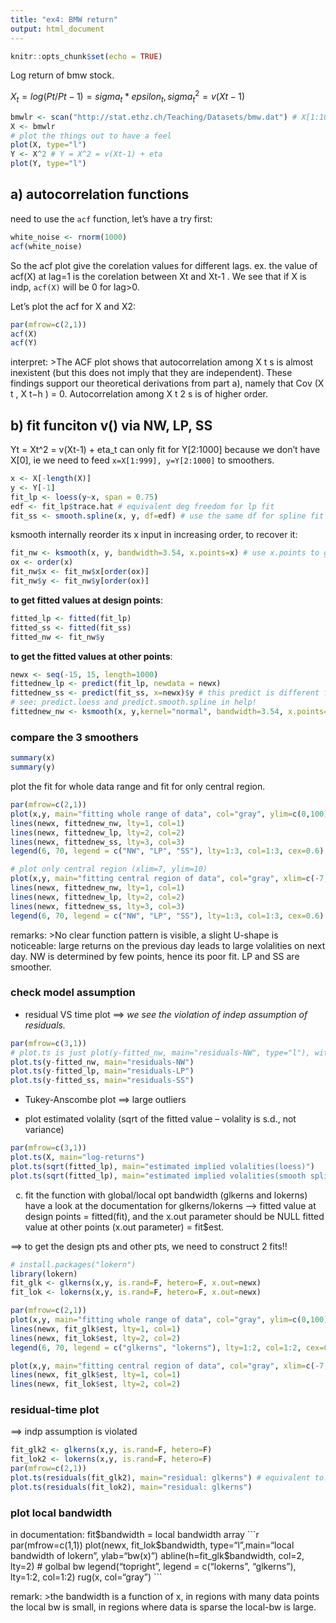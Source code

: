 ```yaml
---
title: "ex4: BMW return"
output: html_document
---
```


```r
knitr::opts_chunk$set(echo = TRUE)
```
Log return of bmw stock. 

$X_t = log(Pt/Pt-1)=sigma_t * epsilon_t, sigma_t^2 = v(Xt-1)$
```r
bmwlr <- scan("http://stat.ethz.ch/Teaching/Datasets/bmw.dat") # X[1:1000]
X <- bmwlr
# plot the things out to have a feel
plot(X, type="l")
Y <- X^2 # Y = X^2 = v(Xt-1) + eta
plot(Y, type="l")
```

## a) autocorrelation functions
need to use the `acf` function, let's have a try first: 
```r
white_noise <- rnorm(1000)
acf(white_noise)
```
So the acf plot give the corelation values for different lags. ex. the value of acf(X) at lag=1 is the corelation between Xt and Xt-1 . We see that if X is indp, `acf(X)` will be 0 for lag>0. 

Let's plot the acf for X and X2: 
```r
par(mfrow=c(2,1))
acf(X)
acf(Y)
```

interpret: 
>The ACF plot shows that autocorrelation among X t s is almost inexistent (but this does not imply that they are independent). These findings support our theoretical derivations from part a), namely that Cov (X t , X t−h ) = 0. Autocorrelation among X t 2 s is of higher order.


## b) fit funciton v() via NW, LP, SS

Yt = Xt^2 = v(Xt-1) + eta_t
can only fit for Y[2:1000] because we don't have X[0], ie we need to feed `x=X[1:999], y=Y[2:1000]` to smoothers.

```r
x <- X[-length(X)]
y <- Y[-1]
fit_lp <- loess(y~x, span = 0.75)
edf <- fit_lp$trace.hat # equivalent deg freedom for lp fit
fit_ss <- smooth.spline(x, y, df=edf) # use the same df for spline fit 
```

ksmooth internally reorder its x input in increasing order, to recover it: 
```r
fit_nw <- ksmooth(x, y, bandwidth=3.54, x.points=x) # use x.points to get fitted value at design pts
ox <- order(x)
fit_nw$x <- fit_nw$x[order(ox)]
fit_nw$y <- fit_nw$y[order(ox)]
```

**to get fitted values at design points**: 
```r
fitted_lp <- fitted(fit_lp)
fitted_ss <- fitted(fit_ss)
fitted_nw <- fit_nw$y
```

**to get the fitted values at other points**:
```r
newx <- seq(-15, 15, length=1000)
fittednew_lp <- predict(fit_lp, newdata = newx)
fittednew_ss <- predict(fit_ss, x=newx)$y # this predict is different from the above !
# see: predict.loess and predict.smooth.spline in help! 
fittednew_nw <- ksmooth(x, y,kernel="normal", bandwidth=3.54, x.points=newx)$y
```


### compare the 3 smoothers

```r
summary(x)
summary(y)
```

plot the fit for whole data range and fit for only central region. 
```r
par(mfrow=c(2,1))
plot(x,y, main="fitting whole range of data", col="gray", ylim=c(0,100))
lines(newx, fittednew_nw, lty=1, col=1)
lines(newx, fittednew_lp, lty=2, col=2)
lines(newx, fittednew_ss, lty=3, col=3)
legend(6, 70, legend = c("NW", "LP", "SS"), lty=1:3, col=1:3, cex=0.6)

# plot only central region (xlim=7, ylim=10)
plot(x,y, main="fitting central region of data", col="gray", xlim=c(-7,7), ylim=c(0,10))
lines(newx, fittednew_nw, lty=1, col=1)
lines(newx, fittednew_lp, lty=2, col=2)
lines(newx, fittednew_ss, lty=3, col=3)
legend(6, 70, legend = c("NW", "LP", "SS"), lty=1:3, col=1:3, cex=0.6)
```

remarks: 
>No clear function pattern is visible, a slight U-shape is noticeable: large returns on the previous day leads to large volalities on next day. NW is determined by few points, hence its poor fit. LP and SS are smoother. 

### check model assumption

* residual VS time plot
==> *we see the violation of indep assumption of residuals.*
```r
par(mfrow=c(3,1))
# plot.ts is just plot(y-fitted_nw, main="residuals-NW", type="l"), with xlb="Time"
plot.ts(y-fitted_nw, main="residuals-NW")
plot.ts(y-fitted_lp, main="residuals-LP")
plot.ts(y-fitted_ss, main="residuals-SS")
```

* Tukey-Anscombe plot
==> large outliers

* plot estimated volality (sqrt of the fitted value -- volality is s.d., not variance)
```r
par(mfrow=c(3,1))
plot.ts(X, main="log-returns")
plot.ts(sqrt(fitted_lp), main="estimated implied volalities(loess)")
plot.ts(sqrt(fitted_lp), main="estimated implied volalities(smooth splines)")
```

c) fit the function with global/local opt bandwidth (glkerns and lokerns)
have a look at the documentation for glkerns/lokerns --> 
fitted value at design points = fitted(fit), and the x.out parameter should be NULL 
fitted value at other points (x.out parameter) = fit$est. 

==> to get the design pts and other pts, we need to construct 2 fits!!


```r
# install.packages("lokern")
library(lokern)
fit_glk <- glkerns(x,y, is.rand=F, hetero=F, x.out=newx)
fit_lok <- lokerns(x,y, is.rand=F, hetero=F, x.out=newx)

par(mfrow=c(2,1))
plot(x,y, main="fitting whole range of data", col="gray", ylim=c(0,100))
lines(newx, fit_glk$est, lty=1, col=1)
lines(newx, fit_lok$est, lty=2, col=2)
legend(6, 70, legend = c("glkerns", "lokerns"), lty=1:2, col=1:2, cex=0.6)

plot(x,y, main="fitting central region of data", col="gray", xlim=c(-7,7),ylim=c(0,10))
lines(newx, fit_glk$est, lty=1, col=1)
lines(newx, fit_lok$est, lty=2, col=2)
```
### residual-time plot
==> indp assumption is violated
```r
fit_glk2 <- glkerns(x,y, is.rand=F, hetero=F)
fit_lok2 <- lokerns(x,y, is.rand=F, hetero=F)
par(mfrow=c(2,1))
plot.ts(residuals(fit_glk2), main="residual: glkerns") # equivalent to: plot.ts(y-fit_glk2$est[order(ox)])
plot.ts(residuals(fit_lok2), main="residual: glkerns")
```



### plot local bandwidth
in documentation: fit$bandwidth = local bandwidth array
```r
par(mfrow=c(1,1))
plot(newx, fit_lok$bandwidth, type="l",main="local bandwidth of lokern", ylab="bw(x)")
abline(h=fit_glk$bandwidth, col=2, lty=2) # golbal bw
legend("topright", legend = c("lokerns", "glkerns"), lty=1:2, col=1:2)
rug(x, col="gray")
```

remark:
>the bandwidth is a function of x, in regions with many data points the local bw is small, in regions where data is sparse the local-bw is large. 



